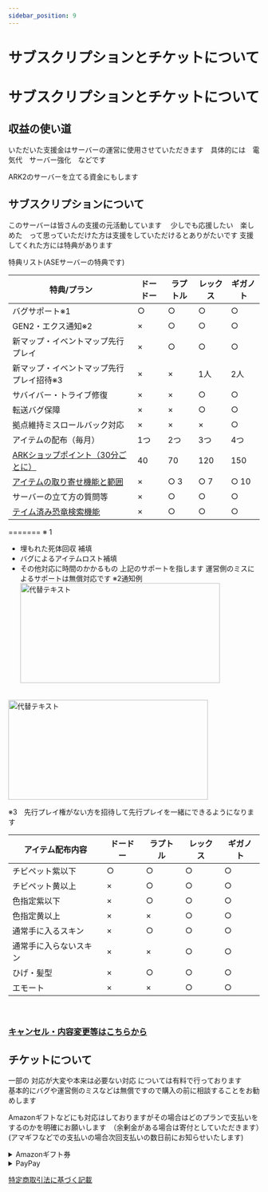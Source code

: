 ```yaml
---
sidebar_position: 9
---
```

# サブスクリプションとチケットについて
<head>
  <script async src="https://js.stripe.com/v3/pricing-table.js"></script>
</head>

# サブスクリプションとチケットについて

## 収益の使い道

いただいた支援金はサーバーの運営に使用させていただきます　具体的には　電気代　サーバー強化　などです

ARK2のサーバーを立てる資金にもします

## サブスクリプションについて
このサーバーは皆さんの支援の元活動しています　
少しでも応援したい　楽しめた　って思っていただけた方は支援をしていただけるとありがたいです
支援してくれた方には特典があります

特典リスト(ASEサーバーの特典です)

 特典/プラン          | ドードー | ラプトル | レックス | ギガノト
  ------------------ | -------- | ------- | ------- |---------
  バグサポート※1　　 | ○     | ○      | ○     | ○
  GEN2・エクス通知※2　　 | ×     | ○      | ○     | ○
  新マップ・イベントマップ先行プレイ　　 | ×     | ○      | ○     | ○
  新マップ・イベントマップ先行プレイ招待※3　　 | ×     | ×     | 1人     | 2人
  サバイバー・トライブ修復 | ×     | ×     | ○     | ○
  転送バグ保障　　　　 | ×     | ×     | ○     | ○
  拠点維持ミスロールバック対応 | ×     | ×     | ×    | ○
  アイテムの配布（毎月） | 1つ     | 2つ      | 3つ     | 4つ
  [ARKショップポイント（30分ごとに）](docs/arkapi/arkshop.md) | 40     | 70      | 120     | 150
  [アイテムの取り寄せ機能と範囲](docs\arkapi\pullitem.md) | ×     | ○ 3     | ○  7   | ○ 10
  サーバーの立て方の質問等 | ×     | ○      | ○     | ○
  [テイム済み恐竜検索機能](docs\arkapi\dinotracker.md)  | ×     | ○      | ○     | ○
  
=======
   ※ 1
 - 埋もれた死体回収 補填
 - バグによるアイテムロスト補填
 - その他対応に時間のかかるもの
 上記のサポートを指します
 運営側のミスによるサポートは無償対応です
   ※2通知例
<img src="/img/join/GEN2.jpg" alt="代替テキスト" width="400" height="200"/><br></br>

<img src="/img/join/OSD.jpg" alt="代替テキスト" width="400" height="200"/>

※3　先行プレイ権がない方を招待して先行プレイを一緒にできるようになります

  アイテム配布内容          | ドードー | ラプトル | レックス | ギガノト
  ------------------ | -------- | ------- | ------- |---------
  チビペット紫以下　　 | ○     | ○      | ○     | ○
  チビペット黄以上　　 | ×     | ○      | ○     | ○
  色指定紫以下　　　　 | ×     | ○      | ○     | ○
  色指定黄以上　　　　 | ×     | ×      | ○     | ○
  通常手に入るスキン   | ×     | ○      | ○     | ○
  通常手に入らないスキン   | ×     | ×      | ○     | ○
  ひげ・髪型　　　　   | ×     | ○      | ○     | ○
  エモート　　　　   | ×     | ×      | ○     | ○
　

<stripe-pricing-table class="for-light" pricing-table-id="prctbl_1O7dGhFQiLh6QgbCoRVIJFsx"
publishable-key="pk_live_51MdoPgFQiLh6QgbCPRgVejcA5lByeWABkIolrWUdJ9LXTsTvDJIVCuctIhCIp0bEuD9CsFtoKcnRRYV3nX7qpVTy00Bu7OVZad" />
<stripe-pricing-table class="for-dark" pricing-table-id="prctbl_1O7dGhFQiLh6QgbCoRVIJFsx"
publishable-key="pk_live_51MdoPgFQiLh6QgbCPRgVejcA5lByeWABkIolrWUdJ9LXTsTvDJIVCuctIhCIp0bEuD9CsFtoKcnRRYV3nX7qpVTy00Bu7OVZad" />

### [キャンセル・内容変更等はこちらから](https://billing.stripe.com/p/login/3cseX86EIgRt8ms288)


## チケットについて

一部の 対応が大変や本来は必要ない対応 については有料で行っております  
基本的にバグや運営側のミスなどは無償ですので購入の前に相談することをお勧めします

<stripe-pricing-table class="for-light" pricing-table-id="prctbl_1MecdrFQiLh6QgbCMVxchOTK" publishable-key="pk_live_51MdoPgFQiLh6QgbCPRgVejcA5lByeWABkIolrWUdJ9LXTsTvDJIVCuctIhCIp0bEuD9CsFtoKcnRRYV3nX7qpVTy00Bu7OVZad" />
<stripe-pricing-table class="for-dark" pricing-table-id="prctbl_1N0PQWFQiLh6QgbCgqJIkrcB" publishable-key="pk_live_51MdoPgFQiLh6QgbCPRgVejcA5lByeWABkIolrWUdJ9LXTsTvDJIVCuctIhCIp0bEuD9CsFtoKcnRRYV3nX7qpVTy00Bu7OVZad" />



Amazonギフトなどにも対応はしておりますがその場合はどのプランで支払いをするのかを明確にお願いします　（余剰金がある場合は寄付としていただきます）(アマギフなどでの支払いの場合次回支払いの数日前にお知らせいたします)

<details>
<summary>Amazonギフト券</summary>
Amazon ＠てりにらにDMでコードを送っていただくか　terinira@gmail.com のアカウントに 送ってください
</details>

<details>
<summary>PayPay</summary>
PayPay　ID terinira に送金してください
</details>





[特定商取引法に基づく記載](/docs/law/commerce)